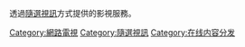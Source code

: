 {{noteTA
|G1=IT
|1=zh-hans:视频点播;zh-hk:自選影像;zh-tw:隨選視訊;
}}
透過[[隨選視訊|隨選視訊]]方式提供的影視服務。

[[Category:網路電視|Category:網路電視]]
[[Category:隨選視訊|Category:隨選視訊]]
[[Category:在线内容分发|Category:在线内容分发]]
